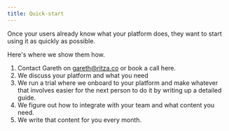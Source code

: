 ```yaml
---
title: Quick-start
---
```


Once your users already know what your platform does, they want to start using it as quickly as possible. 

Here's where we show them how.

1. Contact Gareth on gareth@ritza.co or book a call here.
2. We discuss your platform and what you need
3. We run a trial where we onboard to your platform and make whatever that involves easier for the next person to do it by writing up a detailed guide.
4. We figure out how to integrate with your team and what content you need.
5. We write that content for you every month.


